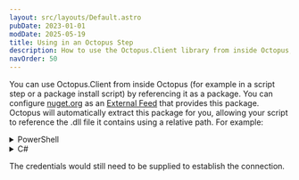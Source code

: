 ```yaml
---
layout: src/layouts/Default.astro
pubDate: 2023-01-01
modDate: 2025-05-19
title: Using in an Octopus Step
description: How to use the Octopus.Client library from inside Octopus, for example within a script step.
navOrder: 50
---
```


You can use Octopus.Client from inside Octopus (for example in a script step or a package install script) by referencing it as a package. You can configure [nuget.org](https://api.nuget.org/v3/index.json) as an [External Feed](/docs/packaging-applications/package-repositories/nuget-feeds) that provides this package. Octopus will automatically extract this package for you, allowing your script to reference the .dll file it contains using a relative path. For example:

<details data-group="octopus-client-in-octopus-step">
<summary>PowerShell</summary>

```powershell
Add-Type -Path 'Octopus.Client/lib/netstandard2.0/Octopus.Client.dll'
```

</details>
<details data-group="octopus-client-in-octopus-step">
<summary>C#</summary>

```csharp 
#r "nuget: Octopus.Client"
using Octopus.Client;
using Octopus.Client.Model;
```

</details>

The credentials would still need to be supplied to establish the connection. 

<OctopusClientShippedWithServerAndTentacle />
